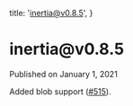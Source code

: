 
  title: 'inertia@v0.8.5',
}

<h1>inertia@v0.8.5</h1>

<div className="-mt-8 text-base font-medium text-gray-600">Published on January 1, 2021</div>

Added blob support ([#515](https://github.com/inertiajs/inertia/pull/515)).
